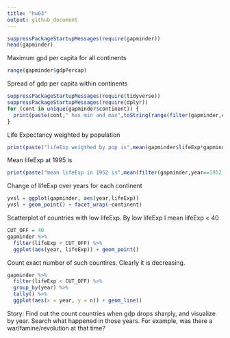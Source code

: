 ```yaml
---
title: "hw03"
output: github_document
---
```


```r
suppressPackageStartupMessages(require(gapminder))
head(gapminder)
```
Maximum gpd per capita for all continents
```r
range(gapminder$gdpPercap)
```
Spread of gdp per capita within continents
```r
suppressPackageStartupMessages(require(tidyverse))
suppressPackageStartupMessages(require(dplyr))
for (cont in unique(gapminder$continent)) {
  print(paste(cont," has min and max",toString(range(filter(gapminder,continent==cont)$gdpPercap))))
}
```
Life Expectancy weighted by population
```r
print(paste("lifeExp weigthed by pop is",mean(gapminder$lifeExp*gapminder$pop)))
```
Mean lifeExp at 1995 is
```r
print(paste("mean lifeExp in 1952 is",mean(filter(gapminder,year==1952)$lifeExp)))
```
Change of lifeExp over years for each continent
```r
yvsl = ggplot(gapminder, aes(year,lifeExp))
yvsl + geom_point() + facet_wrap(~continent)
```

Scatterplot of countries with low lifeExp. By low lifeExp I mean lifeExp < 40
```r
CUT_OFF = 40
gapminder %>% 
  filter(lifeExp < CUT_OFF) %>% 
  ggplot(aes(year, lifeExp)) + geom_point()
```

Count exact number of such countires. Clearly it is decreasing.
```r
gapminder %>%
  filter(lifeExp < CUT_OFF) %>%
  group_by(year) %>%
  tally() %>% 
  ggplot(aes(x = year, y = n)) + geom_line()
```

Story: 
Find out the count countries when gdp drops sharply, and visualize by year. Search what happened in those years. For example, was there a war/famine/revolution at that time?

